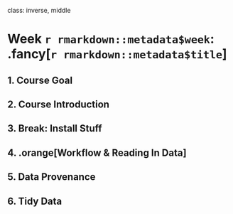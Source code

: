 
class: inverse, middle

# Week `r rmarkdown::metadata$week`: .fancy[`r rmarkdown::metadata$title`]

## 1. Course Goal
## 2. Course Introduction
## 3. Break: Install Stuff
## 4. .orange[Workflow & Reading In Data]
## 5. Data Provenance
## 6. Tidy Data
